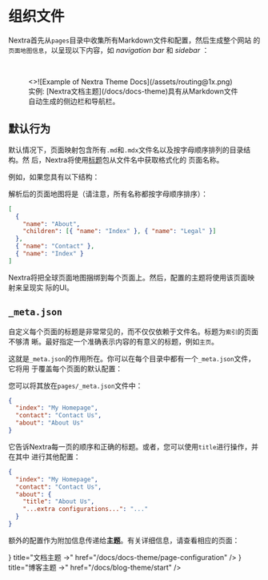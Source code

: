 
# 组织文件

Nextra首先从`pages`目录中收集所有Markdown文件和配置，然后生成整个网站
的`页面地图信息`，以呈现以下内容，如 _navigation bar_ 和 _sidebar_ ：

<br />

<figure>
  <>![Example of Nextra Theme Docs](/assets/routing@1x.png)</>
  <figcaption>
    实例:
    [Nextra文档主题](/docs/docs-theme)具有从Markdown文件自动生成的侧边栏和导航栏。
  </figcaption>
</figure>

## 默认行为

默认情况下，页面映射包含所有`.md`和`.mdx`文件名以及按字母顺序排列的目录结构。然
后，Nextra将使用[标题](https://github.com/vercel/title)包从文件名中获取格式化的
页面名称。

例如，如果您具有以下结构：

<FileTree>
  <FileTree.Folder name="pages" defaultOpen>
    <FileTree.File name="contact.md" />
    <FileTree.File name="index.mdx" />
    <FileTree.Folder name="about" defaultOpen>
      <FileTree.File name="legal.md" />
      <FileTree.File name="index.mdx" />
    </FileTree.Folder>
  </FileTree.Folder>
</FileTree>

解析后的页面地图将是（请注意，所有名称都按字母顺序排序）：

```json
[
  {
    "name": "About",
    "children": [{ "name": "Index" }, { "name": "Legal" }]
  },
  { "name": "Contact" },
  { "name": "Index" }
]
```

Nextra将把全球页面地图捆绑到每个页面上。然后，配置的主题将使用该页面映射来呈现实
际的UI。

## `_meta.json`

自定义每个页面的标题是非常常见的，而不仅仅依赖于文件名。标题为`索引`的页面不够清
晰。最好指定一个准确表示内容的有意义的标题，例如`主页`。

这就是`_meta.json`的作用所在。你可以在每个目录中都有一个`_meta.json`文件，它将用
于覆盖每个页面的默认配置：

<FileTree>
  <FileTree.Folder name="pages" defaultOpen>
    <FileTree.File name="_meta.json" />
    <FileTree.File name="contact.md" />
    <FileTree.File name="index.mdx" />
    <FileTree.Folder name="about" defaultOpen>
      <FileTree.File name="_meta.json" />
      <FileTree.File name="legal.md" />
      <FileTree.File name="index.mdx" />
    </FileTree.Folder>
  </FileTree.Folder>
</FileTree>

您可以将其放在`pages/_meta.json`文件中：

```json filename="pages/_meta.json"
{
  "index": "My Homepage",
  "contact": "Contact Us",
  "about": "About Us"
}
```

它告诉Nextra每一页的顺序和正确的标题。或者，您可以使用`title`进行操作，并在其中
进行其他配置：

```json filename="pages/_meta.json"
{
  "index": "My Homepage",
  "contact": "Contact Us",
  "about": {
    "title": "About Us",
    "...extra configurations...": "..."
  }
}
```

额外的配置作为附加信息传递给**主题**。有关详细信息，请查看相应的页面：

<Cards>
  <Card
    icon={<NewsletterIcon />}
    title="文档主题 →"
    href="/docs/docs-theme/page-configuration"
  />
  <Card icon={<FileIcon />} title="博客主题 →" href="/docs/blog-theme/start" />
</Cards>
